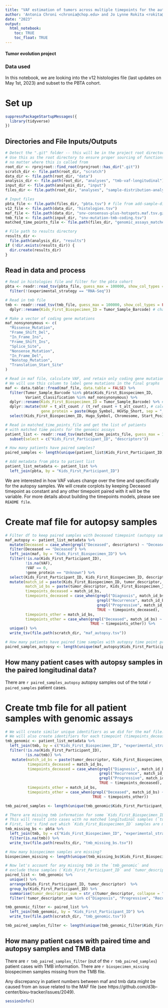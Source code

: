 ```yaml
---
title: "VAF estimation of tumors across multiple timepoints for the autopsy samples in the PBTA Cohort"
author: 'Antonia Chroni <chronia@chop.edu> and Jo Lynne Rokita <rokita@chop.edu> for D3B'
date: "2023"
output:
  html_notebook:
    toc: TRUE
    toc_float: TRUE
---
```


#### Tumor evolution project 

### Data used 
In this notebook, we are looking into the v12 histologies file (last updates on May 1st, 2023) and subset to the PBTA cohort.

# Set up
```r
suppressPackageStartupMessages({
  library(tidyverse)
})
```

## Directories and File Inputs/Outputs
```r
# Detect the ".git" folder -- this will be in the project root directory
# Use this as the root directory to ensure proper sourcing of functions 
# no matter where this is called from
root_dir <- rprojroot::find_root(rprojroot::has_dir(".git"))
scratch_dir <- file.path(root_dir, "scratch")
data_dir <- file.path(root_dir, "data")
analysis_dir <- file.path(root_dir, "analyses", "tmb-vaf-longitudinal")
input_dir <- file.path(analysis_dir, "input")
files_dir <- file.path(root_dir, "analyses", "sample-distribution-analysis", "results")

# Input files
pbta_file <- file.path(files_dir, "pbta.tsv") # file from add-sample-distribution module
v12_file <- file.path(data_dir, "histologies.tsv")
maf_file <- file.path(data_dir, "snv-consensus-plus-hotspots.maf.tsv.gz")
tmb_file <- file.path(input_dir, "snv-mutation-tmb-coding.tsv")
matched_time_points_file <- file.path(files_dir, "genomic_assays_matched_time_points.tsv") # file from add-sample-distribution module

# File path to results directory
results_dir <-
  file.path(analysis_dir, "results")
if (!dir.exists(results_dir)) {
  dir.create(results_dir)
}
```

## Read in data and process
```r
# Read in histologies file and filter for the pbta cohort
pbta <- readr::read_tsv(pbta_file, guess_max = 100000, show_col_types = FALSE) %>%
  filter(!(experimental_strategy == "RNA-Seq"))

# Read in tmb file
tmb <- readr::read_tsv(tmb_file, guess_max = 100000, show_col_types = FALSE) %>%
  dplyr::rename(Kids_First_Biospecimen_ID = Tumor_Sample_Barcode) # change name of the biospecimen to match the one from the histologies files

# Make a vector of coding gene mutations
maf_nonsynonymous <- c(
  "Missense_Mutation",
  "Frame_Shift_Del",
  "In_Frame_Ins",
  "Frame_Shift_Ins",
  "Splice_Site",
  "Nonsense_Mutation",
  "In_Frame_Del",
  "Nonstop_Mutation",
  "Translation_Start_Site"
)

# Read in maf file, calculate VAF, and retain only coding gene mutations
# We will use this column to label gene mutations in the final graphs
maf <- data.table::fread(maf_file, data.table = FALSE) %>% 
  filter(Tumor_Sample_Barcode %in% pbta$Kids_First_Biospecimen_ID,
         Variant_Classification %in% maf_nonsynonymous) %>%
  dplyr::rename(Kids_First_Biospecimen_ID = Tumor_Sample_Barcode) %>% # change name of the biospecimen to match the one from the histologies files
  dplyr::mutate(VAF = t_alt_count / (t_ref_count + t_alt_count), # calculate VAF 
                gene_protein = paste(Hugo_Symbol, HGVSp_Short, sep = "_")) %>%  # concatenate gene and protein information
  select(Kids_First_Biospecimen_ID, Hugo_Symbol, Chromosome, Start_Position, Variant_Classification, VAF, HGVSc, HGVSp, HGVSp_Short, gene_protein) 

# Read in matched_time_points_file and get the list of patients 
# with matched time points for the genomic assays
patient_list <- readr::read_tsv(matched_time_points_file, guess_max = 100000, show_col_types = FALSE) %>%
  subset(select = c("Kids_First_Participant_ID", "descriptors"))

# How many patients have paired samples?
paired_samples <- length(unique(patient_list$Kids_First_Participant_ID))

# Add metadata from pbta to patient list
patient_list_metadata <- patient_list %>% 
  left_join(pbta, by = "Kids_First_Participant_ID")
```

We are interested in how VAF values change over the time and specifically for the autopsy samples.
We will create corplots by keeping Deceased timepoint as constant and any other timepoint paired with it will be the variable. For more details about building the timepoints models, please see `README file`.

# Create maf file for autopsy samples
```r
# Filter df to keep paired samples with Deceased timepoint (autopsy samples)
maf_autopsy <- patient_list_metadata %>%
  mutate(Deceased = case_when(grepl("Deceased", descriptors) ~ "Deceased")) %>%
  filter(Deceased == "Deceased") %>% 
  left_join(maf, by = "Kids_First_Biospecimen_ID") %>%
  filter(!is.na(Kids_First_Participant_ID),
         !is.na(VAF),
         !VAF == 0, 
         !gene_protein == "Unknown") %>%
  select(Kids_First_Participant_ID, Kids_First_Biospecimen_ID, descriptors, tumor_descriptor, experimental_strategy, Hugo_Symbol, gene_protein, VAF, broad_histology, cancer_group) %>%
  mutate(match_id = paste(Kids_First_Biospecimen_ID, tumor_descriptor, gene_protein, VAF, sep = "_"),
         match_id_bs = paste(tumor_descriptor, Kids_First_Biospecimen_ID, sep = "_"),
         timepoints_deceased = match_id_bs,
         timepoints_deceased = case_when(grepl("Diagnosis", match_id_bs) ~ "1", 
                                         grepl("Recurrence", match_id_bs) ~ "2",
                                         grepl("Progressive", match_id_bs) ~ "3",
                                         TRUE ~ timepoints_deceased),
         timepoints_other = match_id_bs,
         timepoints_other = case_when(grepl("Deceased", match_id_bs) ~ "4",
                                      TRUE ~ timepoints_other)) %>%
  unique() %>%
  write_tsv(file.path(scratch_dir, "maf_autopsy.tsv"))

# How many patients have paired time samples with autopsy time point present?
paired_samples_autopsy <- length(unique(maf_autopsy$Kids_First_Participant_ID))
```
## How many patient cases with autopsy samples in the paired longitudinal data?
There are `r paired_samples_autopsy` autopsy samples out of the total `r paired_samples` patient cases.

# Create tmb file for all patient samples with genomic assays
```r
# We will create similar unique identifiers as we did for the maf file.
# We will also create identifiers for each timepoint (timepoints_deceased and timepoints_other).
tmb_genomic <- patient_list_metadata %>% 
  left_join(tmb, by = c("Kids_First_Biospecimen_ID", "experimental_strategy")) %>%
  filter(!is.na(Kids_First_Participant_ID),
         !is.na(tmb)) %>%
   mutate(match_id_bs = paste(tumor_descriptor, Kids_First_Biospecimen_ID, sep = "_"),
          timepoints_deceased = match_id_bs,
          timepoints_deceased = case_when(grepl("Diagnosis", match_id_bs) ~ "1",
                                          grepl("Recurrence", match_id_bs) ~ "2",
                                          grepl("Progressive", match_id_bs) ~ "3",
                                          TRUE ~ timepoints_deceased),
          timepoints_other = match_id_bs,
          timepoints_other = case_when(grepl("Deceased", match_id_bs) ~ "4",
                                       TRUE ~ timepoints_other)) 

tmb_paired_samples <- length(unique(tmb_genomic$Kids_First_Participant_ID))

# There are missing tmb information for some `Kids_First_Biospecimen_ID` in the pbta cohort.
# This will result into cases with no matched longitudinal samples (`tumor_descriptor`) per `Kids_First_Participant_ID`.
# First, let's find out which `Kids_First_Biospecimen_ID` samples are missing from the tmb table.
tmb_missing_bs <- pbta %>% 
  left_join(tmb, by = c("Kids_First_Biospecimen_ID", "experimental_strategy")) %>% 
  filter(is.na(tmb)) %>%
  write_tsv(file.path(results_dir, "tmb_missing_bs.tsv"))

# How many biospecimen samples are missing?
biospecimen_missing <- length(unique(tmb_missing_bs$Kids_First_Biospecimen_ID))

# Now let's account for any missing tmb in the `tmb_genomic` and 
# exclude those samples (`Kids_First_Participant_ID` and `tumor_descriptor`) from further analysis
paired_list <- tmb_genomic %>%
  unique() %>% 
  arrange(Kids_First_Participant_ID, tumor_descriptor)  %>%
  group_by(Kids_First_Participant_ID) %>%
  summarise(tumor_descriptor_sum = str_c(tumor_descriptor, collapse = ";")) %>% 
  filter(!tumor_descriptor_sum %in% c("Diagnosis", "Progressive", "Recurrence"))

tmb_genomic_filter <- paired_list %>% 
  left_join(tmb_genomic, by = "Kids_First_Participant_ID") %>%
  write_tsv(file.path(scratch_dir, "tmb_genomic.tsv"))

tmb_paired_samples_filter <- length(unique(tmb_genomic_filter$Kids_First_Participant_ID))
```

## How many patient cases with paired time and autopsy samples and TMB data
There are `r tmb_paired_samples_filter` (out of the `r tmb_paired_samples`) patient cases with TMB information.
There are `r biospecimen_missing` biospecimen samples missing from the TMB file.

Any discrepancy in patient numbers between maf and tmb data might be caused from an issue related to the MAF file (see https://github.com/d3b-center/bixu-tracker/issues/2049).

```r
sessionInfo()
```
